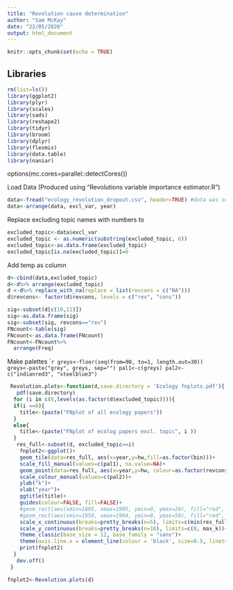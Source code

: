 ```yaml
---
title: "Revolution cause determination"
author: "Sam McKay"
date: "22/05/2020"
output: html_document
---
```


```r
knitr::opts_chunk$set(echo = TRUE)
```

## Libraries
```r
rm(list=ls())
library(ggplot2)
library(plyr)
library(scales)
library(sads)
library(reshape2)
library(tidyr)
library(broom)
library(dplyr)
library(flexmix)
library(data.table)
library(naniar)
```
options(mc.cores=parallel::detectCores())

Load Data (Produced using "Revolutions variable importance estimator.R")
```r
data<-fread("ecology_revolution_dropout.csv", header=TRUE) #data was subset to evolution papers in importance estimator
data<-arrange(data, excl_var, year)
```
Replace excluding topic names with numbers to 
```r
excluded_topic<-data$excl_var
excluded_topic <- as.numeric(substring(excluded_topic, 6))
excluded_topic<-as.data.frame(excluded_topic)
excluded_topic[is.na(excluded_topic)]=0
```
Add temp as column
```r
d<-cbind(data,excluded_topic)
d<-d%>% arrange(excluded_topic)
d <-d%>% replace_with_na(replace = list(revcons = c("NA")))
d$revcons<- factor(d$revcons, levels = c("rev", "cons"))
```

```r
sig<-subset(d[c(10,11)])
sig<-as.data.frame(sig)
sig<-subset(sig, revcons=="rev")
FNcount<-table(sig)
FNcount<-as.data.frame(FNcount)
FNcount<-FNcount%>%
  arrange(Freq)
```
Make palettes
````r
greys<-floor(seq(from=90, to=1, length.out=30))
greys<-paste("grey", greys, sep="")
pal1<-c(greys)
pal2<-c("indianred3", "steelblue3")
```
```r
 Revolution.plots<-function(d,save.directory = 'Ecology fnplots.pdf'){
   pdf(save.directory)
  for (i in c(0,levels(as.factor(d$excluded_topic)))){
  if(i ==0){
    title<-(paste("FNplot of all ecology papers"))
  }
  else{
    title<-(paste("FNplot of ecolog papers excl. topic", i ))
  }
   res_full<-subset(d, excluded_topic==i)
    fnplot2<-ggplot()+
    geom_tile(data=res_full, aes(x=year,y=hw,fill=as.factor(bin)))+
    scale_fill_manual(values=c(pal1), na.value=NA)+
    geom_point(data=res_full, aes(x=year,y=hw, colour=as.factor(revcons)), size=2, alpha=1)+
    scale_colour_manual(values=c(pal2))+
    ylab("k")+
    xlab("year")+
    ggtitle(title)+
    guides(colour=FALSE, fill=FALSE)+
    #geom_rect(aes(xmin=1895, xmax=1905, ymin=0, ymax=20), fill="red", alpha=0.2)+ #revolution 1
    #geom_rect(aes(xmin=1950, xmax=1994, ymin=0, ymax=59), fill="red", alpha=0.2)+ #revolution 1
    scale_x_continuous(breaks=pretty_breaks(n=5), limits=c(min(res_full$year), max(res_full$year)))+#
    scale_y_continuous(breaks=pretty_breaks(n=10), limits=c(0, max_k))+
    theme_classic(base_size = 12, base_family = "sans")+
    theme(axis.line.x = element_line(colour = 'black', size=0.5, linetype='solid'),axis.line.y = element_line(colour = 'black', size=0.5, linetype='solid'), legend.position="bottom", text=element_text(size=10,  family="sans", colour = 'black'))
    print(fnplot2)
  }
   dev.off()
 }
```
```r
fnplot2<-Revolution.plots(d)
```
